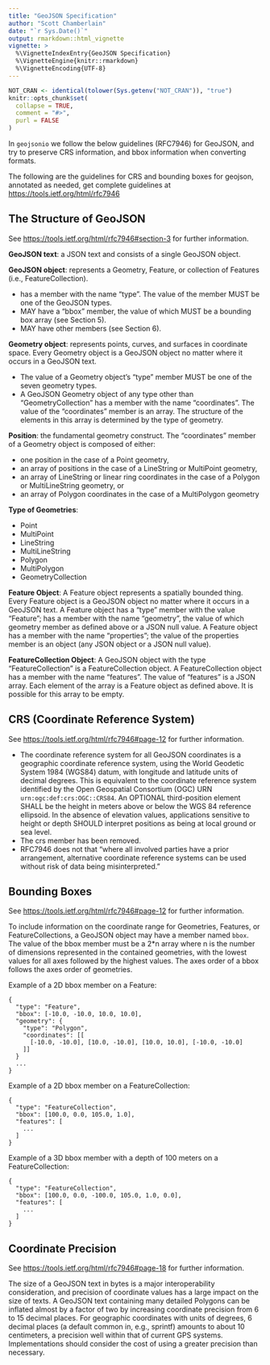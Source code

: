 ```yaml
---
title: "GeoJSON Specification"
author: "Scott Chamberlain"
date: "`r Sys.Date()`"
output: rmarkdown::html_vignette
vignette: >
  %\VignetteIndexEntry{GeoJSON Specification}
  %\VignetteEngine{knitr::rmarkdown}
  %\VignetteEncoding{UTF-8}
---
```


```r
NOT_CRAN <- identical(tolower(Sys.getenv("NOT_CRAN")), "true")
knitr::opts_chunk$set(
  collapse = TRUE,
  comment = "#>",
  purl = FALSE
)
```

In `geojsonio` we follow the below guidelines (RFC7946) for GeoJSON, and try
to preserve CRS information, and bbox information when converting formats.

The following are the guidelines for CRS and bounding boxes for geojson,
annotated as needed, get complete guidelines at <https://tools.ietf.org/html/rfc7946>

## The Structure of GeoJSON

See <https://tools.ietf.org/html/rfc7946#section-3> for further information.

__GeoJSON text__: a JSON text and consists of a single GeoJSON object.

__GeoJSON object__: represents a Geometry, Feature, or collection of Features
(i.e., FeatureCollection).

* has a member with the name "type".  The value of the member
MUST be one of the GeoJSON types.
* MAY have a "bbox" member, the value of which MUST be a bounding
box array (see Section 5).
* MAY have other members (see Section 6).

__Geometry object__: represents points, curves, and surfaces in coordinate
space. Every Geometry object is a GeoJSON object no matter where it occurs
in a GeoJSON text.

* The value of a Geometry object's "type" member MUST be one of the
  seven geometry types.
* A GeoJSON Geometry object of any type other than
  "GeometryCollection" has a member with the name "coordinates".
  The value of the "coordinates" member is an array.  The structure
  of the elements in this array is determined by the type of
  geometry.

__Position__: the fundamental geometry construct.  The "coordinates" member of
a Geometry object is composed of either:

* one position in the case of a Point geometry,
* an array of positions in the case of a LineString or MultiPoint geometry,
* an array of LineString or linear ring coordinates in the case of a
Polygon or MultiLineString geometry, or
* an array of Polygon coordinates in the case of a MultiPolygon geometry

__Type of Geometries__:

* Point
* MultiPoint
* LineString
* MultiLineString
* Polygon
* MultiPolygon
* GeometryCollection

__Feature Object__: A Feature object represents a spatially bounded thing.  Every
Feature object is a GeoJSON object no matter where it occurs in a GeoJSON text. A
Feature object has a "type" member with the value "Feature"; has a member with the
name "geometry", the value of which geometry member as defined above or a JSON
null value. A Feature object has a member with the name "properties"; the value
of the properties member is an object (any JSON object or a JSON null value).

__FeatureCollection Object__: A GeoJSON object with the type "FeatureCollection" is a
FeatureCollection object.  A FeatureCollection object has a member with the name
"features".  The value of "features" is a JSON array. Each element of the array
is a Feature object as defined above.  It is possible for this array to be empty.

## CRS (Coordinate Reference System)

See <https://tools.ietf.org/html/rfc7946#page-12> for further information.

* The coordinate reference system for all GeoJSON coordinates is a geographic
coordinate reference system, using the World Geodetic System 1984 (WGS84)
datum, with longitude and latitude units of decimal degrees.  This is equivalent
to the coordinate reference system identified by the Open Geospatial Consortium (OGC)
URN `urn:ogc:def:crs:OGC::CRS84`. An OPTIONAL third-position element SHALL
be the height in meters above or below the WGS 84 reference ellipsoid.  In the
absence of elevation values, applications sensitive to height or depth SHOULD
interpret positions as being at local ground or sea level.
* The crs member has been removed.
* RFC7946 does not that "where all involved parties have a prior arrangement,
alternative coordinate reference systems can be used without risk of data being
misinterpreted."


## Bounding Boxes

See <https://tools.ietf.org/html/rfc7946#page-12> for further information.

To include information on the coordinate range for Geometries, Features, or
FeatureCollections, a GeoJSON object may have a member named `bbox`. The value of the bbox
member must be a 2*n array where n is the number of dimensions represented in the
contained geometries, with the lowest values for all axes followed by the highest
values. The axes order of a bbox follows the axes order of geometries.

Example of a 2D bbox member on a Feature:

```
{
  "type": "Feature",
  "bbox": [-10.0, -10.0, 10.0, 10.0],
  "geometry": {
    "type": "Polygon",
    "coordinates": [[
      [-10.0, -10.0], [10.0, -10.0], [10.0, 10.0], [-10.0, -10.0]
    ]]
  }
  ...
}
```

Example of a 2D bbox member on a FeatureCollection:

```
{
  "type": "FeatureCollection",
  "bbox": [100.0, 0.0, 105.0, 1.0],
  "features": [
    ...
  ]
}
```

Example of a 3D bbox member with a depth of 100 meters on a FeatureCollection:

```
{
  "type": "FeatureCollection",
  "bbox": [100.0, 0.0, -100.0, 105.0, 1.0, 0.0],
  "features": [
    ...
  ]
}
```

## Coordinate Precision

See <https://tools.ietf.org/html/rfc7946#page-18> for further information.

The size of a GeoJSON text in bytes is a major interoperability
consideration, and precision of coordinate values has a large impact
on the size of texts.  A GeoJSON text containing many detailed
Polygons can be inflated almost by a factor of two by increasing
coordinate precision from 6 to 15 decimal places.  For geographic
coordinates with units of degrees, 6 decimal places (a default common
in, e.g., sprintf) amounts to about 10 centimeters, a precision well
within that of current GPS systems.  Implementations should consider
the cost of using a greater precision than necessary.
